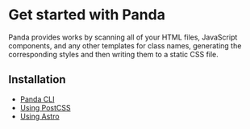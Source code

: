 # Get started with Panda

Panda provides works by scanning all of your HTML files, JavaScript components, and any other templates for class names,
generating the corresponding styles and then writing them to a static CSS file.

## Installation

- [Panda CLI](./cli.mdx)
- [Using PostCSS](./postcss.mdx)
- [Using Astro](./astro.mdx)
